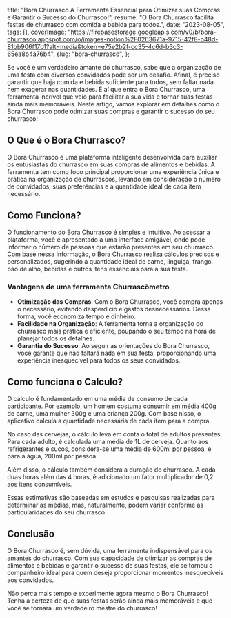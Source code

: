   title: "Bora Churrasco A Ferramenta Essencial para Otimizar suas Compras e Garantir o Sucesso do Churrasco!",
  resume: "O Bora Churrasco facilita festas de churrasco com comida e bebida para todos.",
  date: "2023-08-05",
  tags: [],
  coverImage: "https://firebasestorage.googleapis.com/v0/b/bora-churrasco.appspot.com/o/images-notion%2F0263671a-9715-42f8-b48d-81bb906f17b1?alt=media&token=e75e2b2f-cc35-4c6d-b3c3-65ea8b4a76b4",
  slug: "bora-churrasco",
};

Se você é um verdadeiro amante do churrasco, sabe que a organização de uma festa com diversos convidados pode ser um desafio. Afinal, é preciso garantir que haja comida e bebida suficiente para todos, sem faltar nada nem exagerar nas quantidades. É aí que entra o Bora Churrasco, uma ferramenta incrível que veio para facilitar a sua vida e tornar suas festas ainda mais memoráveis. Neste artigo, vamos explorar em detalhes como o Bora Churrasco pode otimizar suas compras e garantir o sucesso do seu churrasco!

## **O Que é o Bora Churrasco?**

O Bora Churrasco é uma plataforma inteligente desenvolvida para auxiliar os entusiastas do churrasco em suas compras de alimentos e bebidas. A ferramenta tem como foco principal proporcionar uma experiência única e prática na organização de churrascos, levando em consideração o número de convidados, suas preferências e a quantidade ideal de cada item necessário.

## **Como Funciona?**

O funcionamento do Bora Churrasco é simples e intuitivo. Ao acessar a plataforma, você é apresentado a uma interface amigável, onde pode informar o número de pessoas que estarão presentes em seu churrasco. Com base nessa informação, o Bora Churrasco realiza cálculos precisos e personalizados, sugerindo a quantidade ideal de carne, linguiça, frango, pão de alho, bebidas e outros itens essenciais para a sua festa.

### **Vantagens de uma ferramenta** Churrascômetro

* **Otimização das Compras**: Com o Bora Churrasco, você compra apenas o necessário, evitando desperdício e gastos desnecessários. Dessa forma, você economiza tempo e dinheiro.
* **Facilidade na Organização**: A ferramenta torna a organização do churrasco mais prática e eficiente, poupando o seu tempo na hora de planejar todos os detalhes.
* **Garantia do Sucesso**: Ao seguir as orientações do Bora Churrasco, você garante que não faltará nada em sua festa, proporcionando uma experiência inesquecível para todos os seus convidados.

## Como funciona o Calculo?

O cálculo é fundamentado em uma média de consumo de cada participante. Por exemplo, um homem costuma consumir em média 400g de carne, uma mulher 300g e uma criança 200g. Com base nisso, o aplicativo calcula a quantidade necessária de cada item para a compra.

No caso das cervejas, o cálculo leva em conta o total de adultos presentes. Para cada adulto, é calculada uma média de 1L de cerveja. Quanto aos refrigerantes e sucos, considera-se uma média de 600ml por pessoa, e para a água, 200ml por pessoa.

Além disso, o cálculo também considera a duração do churrasco. A cada duas horas além das 4 horas, é adicionado um fator multiplicador de 0,2 aos itens consumíveis.

Essas estimativas são baseadas em estudos e pesquisas realizadas para determinar as médias, mas, naturalmente, podem variar conforme as particularidades do seu churrasco.

## **Conclusão**

O Bora Churrasco é, sem dúvida, uma ferramenta indispensável para os amantes do churrasco. Com sua capacidade de otimizar as compras de alimentos e bebidas e garantir o sucesso de suas festas, ele se tornou o companheiro ideal para quem deseja proporcionar momentos inesquecíveis aos convidados.

Não perca mais tempo e experimente agora mesmo o Bora Churrasco! Tenha a certeza de que suas festas serão ainda mais memoráveis e que você se tornará um verdadeiro mestre do churrasco!

